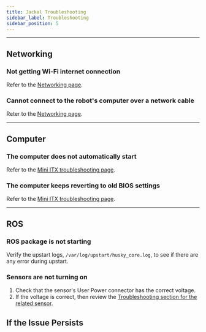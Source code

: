 ```yaml
---
title: Jackal Troubleshooting
sidebar_label: Troubleshooting
sidebar_position: 5
---
```



<ComponentIntroductionJackal />

<ComponentSupportIntroduction />

---

## Networking

### Not getting Wi-Fi internet connection

Refer to the [Networking page](../../../ros/networking).

### Cannot connect to the robot's computer over a network cable

Reter to the [Networking page](../../../ros/networking).

---

## Computer

### The computer does not automatically start

Refer to the [Mini ITX troubleshooting page](../../accessories/computers/mini_itx).

### The computer keeps reverting to old BIOS settings

Refer to the [Mini ITX troubleshooting page](../../accessories/computers/mini_itx).

---

## ROS

### ROS package is not starting

Verify the upstart logs, `/var/log/upstart/husky_core.log`, to see if there are any error during upstart.

### Sensors are not turning on

1.  Check that the sensor's User Power connector has the correct voltage.
2.  If the voltage is correct, then review the [Troubleshooting section for the related sensor](../../accessories/sensors).

## If the Issue Persists

<Support />
